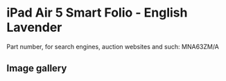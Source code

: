
# iPad Air 5 Smart Folio - English Lavender

Part number, for search engines, auction websites and such: MNA63ZM/A

## Image gallery

<div style={{ width: "768px" }}>
  <GalleryComponent
    images={[
      {
        original: "/everysource/MNA63.png",
        thumbnail: "/everypreview/MNA63.png",
      },
      {
        original: "/everysource/MNA63_AV1.png",
        thumbnail: "/everypreview/MNA63_AV1.png",
      },
      {
        original: "/everysource/MNA63_AV2.png",
        thumbnail: "/everypreview/MNA63_AV2.png",
      }
    ]}
  />
</div>